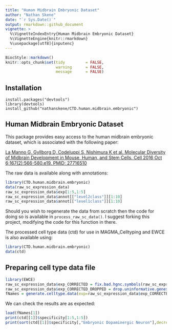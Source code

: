 ```yaml
---
title: "Human Midbrain Embryonic Dataset"
author: "Nathan Skene"
date: "`r Sys.Date()`"
output: rmarkdown::github_document
vignette: >
  %\VignetteIndexEntry{Human Midbrain Embryonic Dataset}
  %\VignetteEngine{knitr::rmarkdown}
  %\usepackage[utf8]{inputenc} 
---
```


<!-- Readme.md is generated from Readme.Rmd. Please edit that file -->

```r
BiocStyle::markdown()
knitr::opts_chunk$set(tidy         = FALSE,
                      warning      = FALSE,
                      message      = FALSE)
```

## Installation

```
install.packages("devtools")
library(devtools)
install_github("nathanskene/CTD.human.midbrain.embryonic")
```

## Human Midbrain Embryonic Dataset

This package provides easy access to the human midbrain embryonic dataset, which is associated with the following paper:

[La Manno G, Gyllborg D, Codeluppi S, Nishimura K et al. Molecular Diversity of Midbrain Development in Mouse, Human, and Stem Cells. Cell 2016 Oct 6;167(2):566-580.e19. PMID: 27716510](https://www.cell.com/cell/fulltext/S0092-8674(16)31309-5)

The raw data is available along with annotations:

```r
library(CTD.human.midbrain.embryonic)
data(raw_sc_expression_data)
raw_sc_expression_data$exp[1:5,1:5]
raw_sc_expression_data$annot[["level2class"]][1:10]
raw_sc_expression_data$annot[["level1class"]][1:10]
```

Should you wish to regenerate the data from scratch then the code for doing so is available in `process_raw_sc_data()`. I suggest forking this project, modifying the code for this function in there.

The processed cell type data (ctd) for use in MAGMA_Celltyping and EWCE is also available using:

```r
library(CTD.human.midbrain.embryonic)
data(ctd)
```

## Preparing cell type data file

```r
library(EWCE)
raw_sc_expression_data$exp_CORRECTED = fix.bad.hgnc.symbols(raw_sc_expression_data$exp)
raw_sc_expression_data$exp_CORRECTED_DROPPED = drop.uninformative.genes(exp=raw_sc_expression_data$exp_CORRECTED, level2annot = raw_sc_expression_data$annot$level2class)
fNames = generate.celltype.data(exp=raw_sc_expression_data$exp_CORRECTED_DROPPED,raw_sc_expression_data$annot,"HumanEmbyronicMidbrain")
```

We can check the results are as expected:

```r
load(fNames[1])
print(ctd[[1]]$specificity[1:5,1:5])
print(sort(ctd[[1]]$specificity[,"Embryonic Dopaminergic Neuron"],decreasing = TRUE)[1:20])
```
